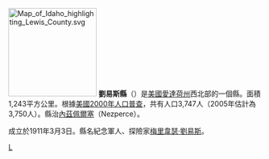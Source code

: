 {{Otheruses|劉易斯縣|subject=美國愛達荷州的一個縣|other=同名的縣}}
[[File:Map_of_Idaho_highlighting_Lewis_County.svg|175px]]
'''劉易斯縣'''（{{lang-en|Lewis County}}）是[[美國|美國]][[愛達荷州|愛達荷州]]西北部的一個縣。面積1,243平方公里。根據[[美國2000年人口普查|美國2000年人口普查]]，共有人口3,747人（2005年估計為3,750人）。縣治[[內茲佩爾塞|內茲佩爾塞]]（Nezperce）。

成立於1911年3月3日。縣名紀念軍人、探險家[[梅里韋瑟·劉易斯|梅里韋瑟·劉易斯]]。

{{爱达荷州}}
{{劉易斯縣 (愛達荷州)}}
{{Idaho-stub}}

[[Category:愛達荷州行政區劃|L]]